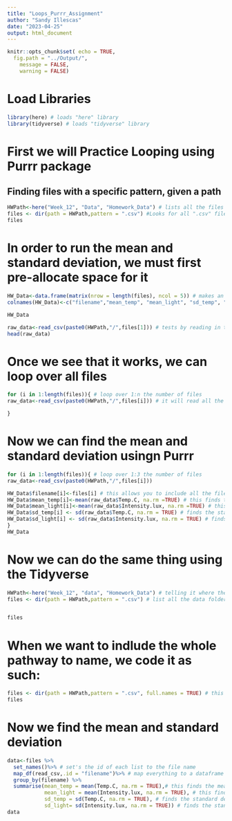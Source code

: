 ```yaml
---
title: "Loops_Purrr_Assignment"
author: "Sandy Illescas"
date: "2023-04-25"
output: html_document
---
```


```r
knitr::opts_chunk$set( echo = TRUE,
  fig.path = "../Output/",
	message = FALSE,
	warning = FALSE)
```

# Load Libraries
```r
library(here) # loads "here" library
library(tidyverse) # loads "tidyverse" library
```

# First we will Practice Looping using Purrr package
## Finding files with a specific pattern, given a path
```r

HWPath<-here("Week_12", "Data", "Homework_Data") # lists all the files in that path with a specific pattern
files <- dir(path = HWPath,pattern = ".csv") #Looks for all ".csv" files
files

```

# In order to run the mean and standard deviation, we must first pre-allocate space for it
```r

HW_Data<-data.frame(matrix(nrow = length(files), ncol = 5)) # makes an empty dataframe that has one row for each file and 5 columns for all necessary info
colnames(HW_Data)<-c("filename","mean_temp", "mean_light", "sd_temp", "sd_light" ) # gives the dataframe column names

HW_Data
```

```r
raw_data<-read_csv(paste0(HWPath,"/",files[1])) # tests by reading in the first file
head(raw_data)
```
# Once we see that it works, we can loop over all files
```r
for (i in 1:length(files)){ # loop over 1:n the number of files
raw_data<-read_csv(paste0(HWPath,"/",files[i])) # it will read all the csv files in your given path

}
```


# Now we can find the mean and standard deviation usingn Purrr
```r
for (i in 1:length(files)){ # loop over 1:3 the number of files 
raw_data<-read_csv(paste0(HWPath,"/",files[i])) 

HW_Data$filename[i]<-files[i] # this allows you to include all the files in your path
HW_Data$mean_temp[i]<-mean(raw_data$Temp.C, na.rm =TRUE) # this finds the mean for temperature (Temp.C column)
HW_Data$mean_light[i]<-mean(raw_data$Intensity.lux, na.rm =TRUE) # this finds the mean for light (Intensity.lux column)
HW_Data$sd_temp[i] <- sd(raw_data$Temp.C, na.rm = TRUE) # finds the standard deviation for temperature 
HW_Data$sd_light[i] <- sd(raw_data$Intensity.lux, na.rm = TRUE) # finds standard deviation for light 
} 
HW_Data
```


# Now we can do the same thing using the Tidyverse 

```r
HWPath<-here("Week_12", "data", "Homework_Data") # telling it where the data is. 
files <- dir(path = HWPath,pattern = ".csv") # list all the data folder with this file path. 


files
```

# When we want to indlude the whole pathway to name, we code it as such:
```r
files <- dir(path = HWPath,pattern = ".csv", full.names = TRUE) # this allows us to see the whole file name with pathway SHOWS the entire path name
files
```

# Now we find the mean and standard deviation 
```r
data<-files %>%
  set_names()%>% # set's the id of each list to the file name
  map_df(read_csv,.id = "filename")%>% # map everything to a dataframe and put the id in a column called filename
  group_by(filename) %>%
  summarise(mean_temp = mean(Temp.C, na.rm = TRUE),# this finds the mean for temperature (Temp.C column)
            mean_light = mean(Intensity.lux, na.rm = TRUE), # this finds the mean for light (Intensity.lux column)
            sd_temp = sd(Temp.C, na.rm = TRUE), # finds the standard deviation for temperature 
            sd_light= sd(Intensity.lux, na.rm = TRUE)) # finds the standard deviation for light 
data
```


